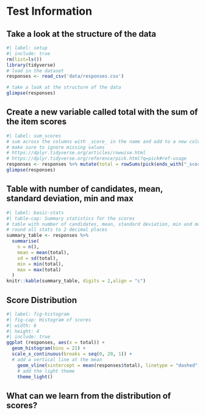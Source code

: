 # Test Information

## Take a look at the structure of the data
```r
#| label: setup
#| include: true
rm(list=ls())
library(tidyverse)
# load in the dataset
responses <- read_csv('data/responses.csv')

# take a look at the structure of the data
glimpse(responses)
```

## Create a new variable called total with the sum of the item scores

```r
#| label: sum_scores
# sum across the columns with _score_ in the name and add to a new column called total.
# make sure to ignore missing values
# https://dplyr.tidyverse.org/articles/rowwise.html
# https://dplyr.tidyverse.org/reference/pick.html?q=pick#ref-usage
responses <- responses %>% mutate(total = rowSums(pick(ends_with("_score")), na.rm = TRUE))
glimpse(responses)
```

## Table with number of candidates, mean, standard deviation, min and max

```r
#| label: basic-stats
#| table-cap: Summary statistics for the scores
# table with number of candidates, mean, standard deviation, min and max
# round all stats to 2 decimal places
summary_table <- responses %>% 
  summarise(
    n = n(),
    mean = mean(total),
    sd = sd(total),
    min = min(total),
    max = max(total)
  )
knitr::kable(summary_table, digits = 2,align = "c")
```

## Score Distribution

```r
#| label: fig-histogram
#| fig-cap: Histogram of scores
#| width: 6
#| height: 4
#| include: true
ggplot (responses, aes(x = total)) +
  geom_histogram(bins = 21) +
  scale_x_continuous(breaks = seq(0, 20, 1)) +
  # add a vertical line at the mean
    geom_vline(xintercept = mean(responses$total), linetype = "dashed", color = "red") +
    # add the light theme
    theme_light() 


``` 

## What can we learn from the distribution of scores?


